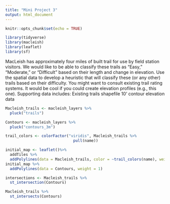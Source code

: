```yaml
---
title: "Mini Project 3"
output: html_document
---
```


```r
knitr::opts_chunk$set(echo = TRUE)
```

```r
library(tidyverse)
library(macleish)
library(leaflet)
library(sf)
```
MacLeish has approximately four miles of built trail for use by field station visitors. We would like to be able to classify these trails as “Easy,” “Moderate,” or “Difficult” based on their length and change in elevation. Use the spatial data to develop a heuristic that will classify these (or any other) trails based on their difficulty. You might want to consult existing trail rating systems. It would be cool if you could create elevation profiles (e.g., this one).
Supporting data includes:
Existing trails shapefile
10’ contour elevation data

```r
Macleish_trails <- macleish_layers %>%
  pluck("trails")
```

```r
Contours <- macleish_layers %>%
  pluck("contours_3m")
```

```r
trail_colors <- colorFactor("viridis", Macleish_trails %>%
                              pull(name))
```

```r
initial_map <- leaflet()%>%
  addTiles %>%
  addPolylines(data = Macleish_trails, color = ~trail_colors(name), weight = 2, opacity = 1)
initial_map %>%
  addPolylines(data = Contours, weight = 1)
```

```r
intersections <- Macleish_trails %>%
  st_intersection(Contours)
```

```r
Macleish_trails %>%
  st_intersects(Contours)
```